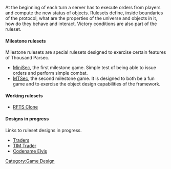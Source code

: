 At the beginning of each turn a server has to execute orders from players and compute the new status of objects. Rulesets define, inside boundaries of the protocol, what are the properties of the universe and objects in it, how do they behave and interact. Victory conditions are also part of the ruleset.

==== Milestone rulesets ====

Milestone rulesets are special rulesets designed to exercise certain features of Thousand Parsec.

* [http://www.thousandparsec.net/tp/dev/documents/minisec.php MiniSec], the first milestone game. Simple test of being able to issue orders and perform simple combat.
* [http://www.thousandparsec.net/tp/dev/documents/mtsec.php MTSec], the second milestone game. It is designed to both be a fun game and to exercise the object design capabilities of the framework.

==== Working rulesets ====

* [[TP RFTS|RFTS Clone]]

==== Designs in progress ====

Links to ruleset designs in progress.
* [[Traders]]
* [[TIM Trader]]
* [[Codename Elvis]]

<noinclude>
[[Category:Game Design]]
</noinclude>
